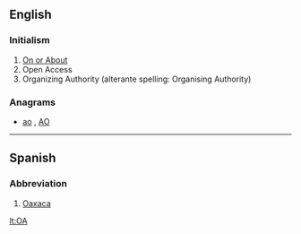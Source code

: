 {{also|óa}}
==English==

===Initialism===
{{rfc-header|Initialism}}
{{head|en|initialism}}

# [[on or about|On or About]]
# Open Access
# Organizing Authority (alterante spelling: Organising Authority)

===Anagrams===
* [[ao#English|ao]] , [[AO#English|AO]]

----

==Spanish==

===Abbreviation===
{{rfc-header|Abbreviation}}
{{head|es|abbreviation}}

# [[Oaxaca]] {{gloss|Mexican state}}

[[lt:OA]]